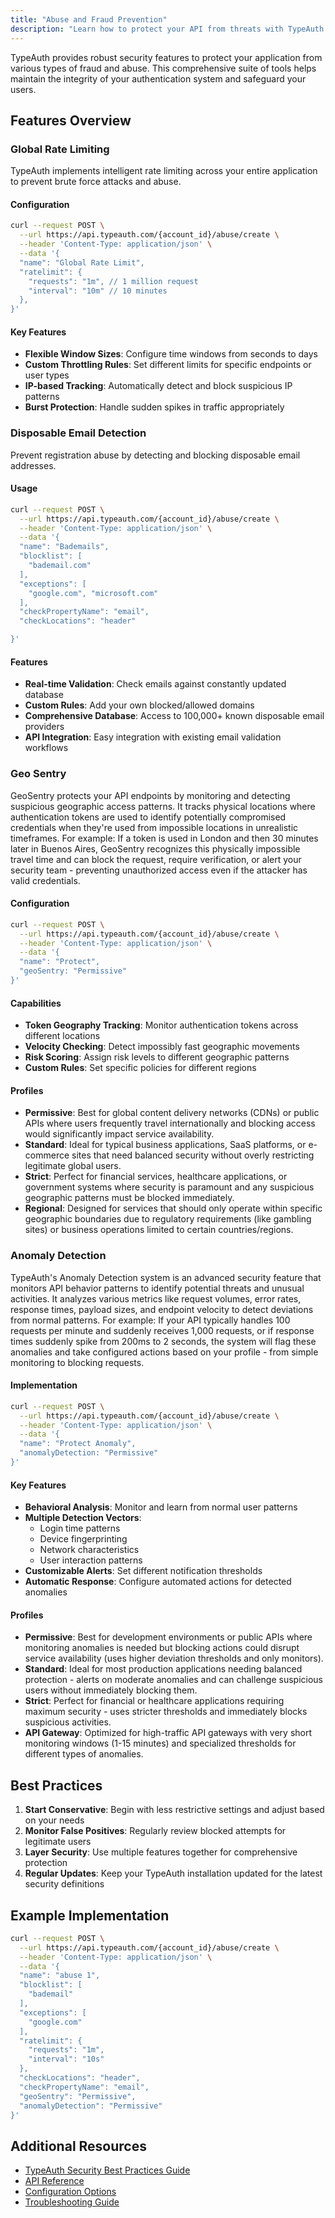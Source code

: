 ```yaml
---
title: "Abuse and Fraud Prevention"
description: "Learn how to protect your API from threats with TypeAuth's security features including rate limiting, disposable email detection, and advanced anomaly detection tools."
---
```



TypeAuth provides robust security features to protect your application from various types of fraud and abuse. This comprehensive suite of tools helps maintain the integrity of your authentication system and safeguard your users.

## Features Overview

### Global Rate Limiting

TypeAuth implements intelligent rate limiting across your entire application to prevent brute force attacks and abuse.

#### Configuration
```bash
curl --request POST \
  --url https://api.typeauth.com/{account_id}/abuse/create \
  --header 'Content-Type: application/json' \
  --data '{
  "name": "Global Rate Limit",
  "ratelimit": {
    "requests": "1m", // 1 million request
    "interval": "10m" // 10 minutes
  },
}'
```

#### Key Features
- **Flexible Window Sizes**: Configure time windows from seconds to days
- **Custom Throttling Rules**: Set different limits for specific endpoints or user types
- **IP-based Tracking**: Automatically detect and block suspicious IP patterns
- **Burst Protection**: Handle sudden spikes in traffic appropriately

### Disposable Email Detection

Prevent registration abuse by detecting and blocking disposable email addresses.

#### Usage
```bash
curl --request POST \
  --url https://api.typeauth.com/{account_id}/abuse/create \
  --header 'Content-Type: application/json' \
  --data '{
  "name": "Bademails",
  "blocklist": [
    "bademail.com"
  ],
  "exceptions": [
    "google.com", "microsoft.com"
  ],
  "checkPropertyName": "email",
  "checkLocations": "header"

}'
```

#### Features
- **Real-time Validation**: Check emails against constantly updated database
- **Custom Rules**: Add your own blocked/allowed domains
- **Comprehensive Database**: Access to 100,000+ known disposable email providers
- **API Integration**: Easy integration with existing email validation workflows

### Geo Sentry

GeoSentry protects your API endpoints by monitoring and detecting suspicious geographic access patterns. It tracks physical locations where authentication tokens are used to identify potentially compromised credentials when they're used from impossible locations in unrealistic timeframes.
For example: If a token is used in London and then 30 minutes later in Buenos Aires, GeoSentry recognizes this physically impossible travel time and can block the request, require verification, or alert your security team - preventing unauthorized access even if the attacker has valid credentials.
#### Configuration
```bash
curl --request POST \
  --url https://api.typeauth.com/{account_id}/abuse/create \
  --header 'Content-Type: application/json' \
  --data '{
  "name": "Protect",
  "geoSentry: "Permissive"
}'
```

#### Capabilities
- **Token Geography Tracking**: Monitor authentication tokens across different locations
- **Velocity Checking**: Detect impossibly fast geographic movements
- **Risk Scoring**: Assign risk levels to different geographic patterns
- **Custom Rules**: Set specific policies for different regions

#### Profiles

- **Permissive**: Best for global content delivery networks (CDNs) or public APIs where users frequently travel internationally and blocking access would significantly impact service availability.
- **Standard**: Ideal for typical business applications, SaaS platforms, or e-commerce sites that need balanced security without overly restricting legitimate global users.
- **Strict**: Perfect for financial services, healthcare applications, or government systems where security is paramount and any suspicious geographic patterns must be blocked immediately.
- **Regional**: Designed for services that should only operate within specific geographic boundaries due to regulatory requirements (like gambling sites) or business operations limited to certain countries/regions.

### Anomaly Detection

TypeAuth's Anomaly Detection system is an advanced security feature that monitors API behavior patterns to identify potential threats and unusual activities. It analyzes various metrics like request volumes, error rates, response times, payload sizes, and endpoint velocity to detect deviations from normal patterns.
For example: If your API typically handles 100 requests per minute and suddenly receives 1,000 requests, or if response times suddenly spike from 200ms to 2 seconds, the system will flag these anomalies and take configured actions based on your profile - from simple monitoring to blocking requests.
#### Implementation
```bash
curl --request POST \
  --url https://api.typeauth.com/{account_id}/abuse/create \
  --header 'Content-Type: application/json' \
  --data '{
  "name": "Protect Anomaly",
  "anomalyDetection: "Permissive"
}'
```

#### Key Features
- **Behavioral Analysis**: Monitor and learn from normal user patterns
- **Multiple Detection Vectors**:
  - Login time patterns
  - Device fingerprinting
  - Network characteristics
  - User interaction patterns
- **Customizable Alerts**: Set different notification thresholds
- **Automatic Response**: Configure automated actions for detected anomalies

#### Profiles

- **Permissive**: Best for development environments or public APIs where monitoring anomalies is needed but blocking actions could disrupt service availability (uses higher deviation thresholds and only monitors).
- **Standard**: Ideal for most production applications needing balanced protection - alerts on moderate anomalies and can challenge suspicious users without immediately blocking them.
- **Strict**: Perfect for financial or healthcare applications requiring maximum security - uses stricter thresholds and immediately blocks suspicious activities.
- **API Gateway**: Optimized for high-traffic API gateways with very short monitoring windows (1-15 minutes) and specialized thresholds for different types of anomalies.
## Best Practices

1. **Start Conservative**: Begin with less restrictive settings and adjust based on your needs
2. **Monitor False Positives**: Regularly review blocked attempts for legitimate users
3. **Layer Security**: Use multiple features together for comprehensive protection
4. **Regular Updates**: Keep your TypeAuth installation updated for the latest security definitions

## Example Implementation

```bash
curl --request POST \
  --url https://api.typeauth.com/{account_id}/abuse/create \
  --header 'Content-Type: application/json' \
  --data '{
  "name": "abuse 1",
  "blocklist": [
    "bademail"
  ],
  "exceptions": [
    "google.com"
  ],
  "ratelimit": {
    "requests": "1m",
    "interval": "10s"
  },
  "checkLocations": "header",
  "checkPropertyName": "email",
  "geoSentry": "Permissive",
  "anomalyDetection": "Permissive"
}'
```


## Additional Resources

- [TypeAuth Security Best Practices Guide](https://docs.typeauth.dev/security)
- [API Reference](https://docs.typeauth.dev/api)
- [Configuration Options](https://docs.typeauth.dev/config)
- [Troubleshooting Guide](https://docs.typeauth.dev/troubleshooting)
